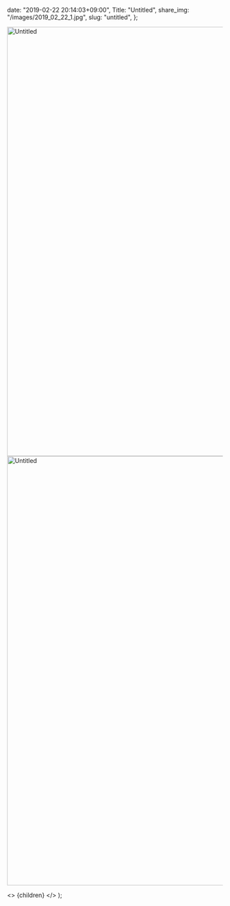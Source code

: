 
  date: "2019-02-22 20:14:03+09:00",
  Title: "Untitled",
  share_img: "/images/2019_02_22_1.jpg",
  slug: "untitled",
};

<img src="/images/2019_02_22_1.jpg" alt="Untitled" width="1500" height="1000" loading="lazy" />

<img src="/images/2019_02_22_2.jpg" alt="Untitled" width="1500" height="1000" loading="lazy" />

  <>
    <Head>
      <title>{meta.Title} | 異郷好実</title>
    </Head>
    <PostLayout meta={meta}>{children}</PostLayout>
  </>
);
